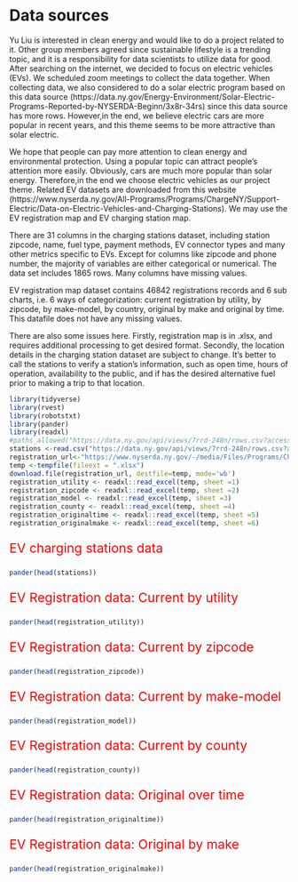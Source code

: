 # Data sources

Yu Liu is interested in clean energy and would like to do a project related to it. Other group members agreed since sustainable lifestyle is a trending topic, and it is a responsibility for data scientists to utilize data for good. After searching on the internet, we decided to focus on electric vehicles (EVs).
We scheduled zoom meetings to collect the data together. When collecting data, we also considered to do a solar electric program based on this data source (https://data.ny.gov/Energy-Environment/Solar-Electric-Programs-Reported-by-NYSERDA-Beginn/3x8r-34rs) since this data source has more rows. However,in the end, we believe electric cars are more popular in recent years, and this theme seems to be more attractive than solar electric. 

We hope that people can pay more attention to clean energy and environmental protection. Using a popular topic can attract people's attention more easily. Obviously, cars are much more popular than solar energy. Therefore,in the end we choose electric vehicles as our project theme. Related EV datasets are downloaded from this website (https://www.nyserda.ny.gov/All-Programs/Programs/ChargeNY/Support-Electric/Data-on-Electric-Vehicles-and-Charging-Stations). We may use the EV registration map and EV charging station map.

There are 31 columns in the charging stations dataset, including station zipcode, name, fuel type, payment methods, EV connector types and many other metrics specific to EVs. Except for columns like zipcode and phone number, the majority of variables are either categorical or numerical. The data set includes 1865 rows. Many columns have missing values.

EV registration map dataset contains 46842 registrations records and 6 sub charts, i.e. 6 ways of categorization: current registration by utility, by zipcode, by make-model, by country, original by make and original by time. This datafile does not have any missing values.

There are also some issues here. Firstly, registration map is in .xlsx, and requires additional processing to get desired format. Secondly, the location details in the charging station dataset are subject to change. It's better to call the stations to verify a station's information, such as open time, hours of operation, availability to the public, and if has the desired alternative fuel prior to making a trip to that location.



```r
library(tidyverse)
library(rvest)
library(robotstxt)
library(pander)
library(readxl)
#paths_allowed("https://data.ny.gov/api/views/7rrd-248n/rows.csv?accessType=DOWNLOAD&sorting=true")
stations <-read.csv("https://data.ny.gov/api/views/7rrd-248n/rows.csv?accessType=DOWNLOAD&sorting=true")
registration_url<-"https://www.nyserda.ny.gov/-/media/Files/Programs/ChargeNY/EV-Registration-Tables.xlsx"
temp <-tempfile(fileext = ".xlsx")
download.file(registration_url, destfile=temp, mode='wb')
registration_utility <- readxl::read_excel(temp, sheet =1)
registration_zipcode <- readxl::read_excel(temp, sheet =2)
registration_model <- readxl::read_excel(temp, sheet =3)
registration_county <- readxl::read_excel(temp, sheet =4)
registration_originaltime <- readxl::read_excel(temp, sheet =5)
registration_originalmake <- readxl::read_excel(temp, sheet =6)
```

<p style="color:red;font-size:23px;"> EV charging stations data</p>
```r
pander(head(stations))
```


<p style="color:red;font-size:23px;">EV Registration data: Current by utility</p>
```r
pander(head(registration_utility))
```


<p style="color:red;font-size:23px;">EV Registration data: Current by zipcode</p>
```r
pander(head(registration_zipcode))
```


<p style="color:red;font-size:23px;">EV Registration data: Current by make-model</p>
```r
pander(head(registration_model))
```


<p style="color:red;font-size:23px;">EV Registration data: Current by county</p>
```r
pander(head(registration_county))
```


<p style="color:red;font-size:23px;">EV Registration data: Original over time</p>
```r
pander(head(registration_originaltime))
```


<p style="color:red;font-size:23px;">EV Registration data: Original by make</p>
```r
pander(head(registration_originalmake))
```
